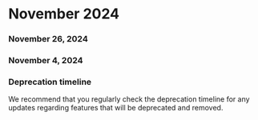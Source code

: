 ﻿# November 2024


### November 26, 2024




### November 4, 2024




### Deprecation timeline

We recommend that you regularly check the deprecation timeline for any updates regarding features that will be deprecated and removed.

